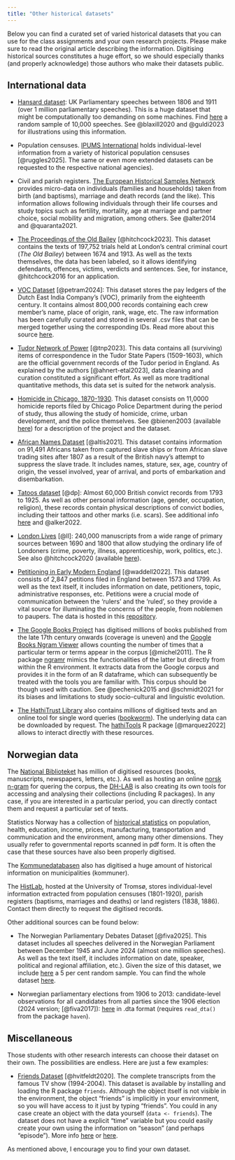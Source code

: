 ```yaml
---
title: "Other historical datasets"
---
```


Below you can find a curated set of varied historical datasets that you can use for the class assignments and your own research projects. Please make sure to read the original article describing the information. Digitising historical sources constitutes a huge effort, so we should especially thanks (and properly acknowledge) those authors who make their datasets public.  

## International data

- [Hansard dataset](https://hansard.parliament.uk/about): UK Parliamentary speeches between 1806 and 1911 (over 1 million parliamentary speeches). This is a huge dataset that might be computationally too demanding on some machines. Find <a href="data/other-data/hansard_sample.csv" download>here</a> a random sample of 10,000 speeches. See @blaxill2020 and @guldi2023 for illustrations using this information.

- Population censuses. [IPUMS International](https://international.ipums.org/international/) holds individual-level information from a variety of historical population censuses [@ruggles2025]. The same or even more extended datasets can be requested to the respective national agencies). 

- Civil and parish registers. [The European Historical Samples Network](https://ehps-net.eu) provides micro-data on individuals (families and households) taken from birth (and baptisms), marriage and death records (and the like). This information allows following individuals through their life courses and study topics such as fertility, mortality, age at marriage and partner choice, social mobility and migration, among others. See @alter2014 and @quaranta2021.

- [The Proceedings of the Old Bailey](https://www.oldbaileyonline.org) [@hitchcock2023]. This dataset contains the texts of 197,752 trials held at London's central criminal court (*The Old Bailey*) between 1674 and 1913. As well as the texts themselves, the data has been labeled, so it allows identifying defendants, offences, victims, verdicts and sentences. See, for instance, @hitchcock2016 for an application.

- [VOC Dataset](https://zenodo.org/records/10599528) [@petram2024]: This dataset stores the pay ledgers of the Dutch East India Company’s (VOC), primarily from the eighteenth century. It contains almost 800,000 records containing each crew member’s name, place of origin, rank, wage, etc. The raw information has been carefully curated and stored in several .csv files that can be merged together using the corresponding IDs. Read more about this source [here](https://openhumanitiesdata.metajnl.com/articles/10.5334/johd.210).

- [Tudor Network of Power](https://github.com/tudor-networks-of-power/code/tree/main/TNP_DATA) [@tnp2023]. This data contains all (surviving) items of correspondence in the Tudor State Papers (1509-1603), which are the official government records of the Tudor period in England. As explained by the authors [@ahnert-etal2023], data cleaning and curation constituted a significant effort. As well as more traditional quantitative methods, this data set is suited for the network analysis.

- [Homicide in Chicago, 1870-1930](https://homicide.northwestern.edu). This dataset consists on 11,0000 homicide reports filed by Chicago Police Department during the period of study, thus allowing the study of homicide, crime, urban development, and the police themselves. See @bienen2003 (available [here](https://homicide.northwestern.edu/docs_fk/homicide/LawJournal/JCLC01.pdf)) for a description of the project and the dataset.

- [African Names Dataset](https://www.slavevoyages.org) [@altis2021]. This dataset contains information on 91,491 Africans taken from captured slave ships or from African slave trading sites after 1807 as a result of the British navy's attempt to suppress the slave trade. It includes names, stature, sex, age, country of origin, the vessel involved, year of arrival, and ports of embarkation and disembarkation.

- [Tatoos dataset](https://www.digitalpanopticon.org/Tattoos,_1793-1925) [@dp]: Almost 60,000 British convict records from 1793 to 1925. As well as other personal information (age, gender, occupation, religion), these records contain physical descriptions of convict bodies, including their tattoos and other marks (i.e. scars). See additional info [here](https://orda.shef.ac.uk/articles/dataset/Tattoos_in_the_Digital_Panopticon_Database_1793-1925/13398665) and @alker2022. 

- [London Lives](https://www.londonlives.org) [@ll]: 240,000 manuscripts from a wide range of primary sources between 1690 and 1800 that allow studying the ordinary life of Londoners (crime, poverty, illness, apprenticeship, work, politics, etc.). See also @hitchcock2020 (available [here](https://www.londonlives.org/book/)).

- [Petitioning in Early Modern England](https://petitioning.history.ac.uk) [@waddell2022]. This dataset consists of 2,847 petitions filed in England between 1573 and 1799. As well as the text itself, it includes information on date, petitioners, topic, administrative responses, etc. Petitions were a crucial mode of communication between the ‘rulers’ and the ‘ruled’, so they provide a vital source for illuminating the concerns of the people, from noblemen to paupers. The data is hosted in this [repository](https://zenodo.org/records/7027693).

- [The Google Books Project](https://www.google.com/intl/en/googlebooks/about/index.html) has digitised millions of books published from the late 17th century onwards (coverage is uneven) and the [Google Books Ngram Viewer](https://books.google.com/ngrams/) allows counting the number of times that a particular term or terms appear in the corpus [@michel2011]. The R package [ngramr](https://github.com/seancarmody/ngramr) mimics the functionalities of  the latter but directly from within the R environment. It extracts data from the Google corpus and provides it in the form of an R dataframe, which can subsequently be treated with the tools you are familiar with. This corpus should be though used with caution. See @pechenick2015 and @schmidt2021 for its biases and limitations to study socio-cultural and linguistic evolution. 

- [The HathiTrust Library](https://www.hathitrust.org) also contains millions of digitised texts and an online tool for single word queries ([bookworm](https://bookworm.htrc.illinois.edu/develop/)). The underlying data can be downloaded by request. The [hathiTools](https://xmarquez.github.io/hathiTools/) R package [@marquez2022] allows to interact directly with these resources. 

## Norwegian data

The [National Biblioteket](https://www.nb.no/search) has million of digitised resources (books, manuscripts, newspapers, letters, etc.). As well as hosting an online [norsk n-gram](https://www.nb.no/ngram/#1_1_1__1_1_3_1810%2C2022_2_2_2_12_2) for quering the corpus, the [DH-LAB](https://www.nb.no/dh-lab/digital-tekstanalyse/) is also creating its own tools for accessing and analysing their collections (including R packages). In any case, if you are interested in a particular period, you can directly contact them and request a particular set of texts. 

Statistics Norway has a collection of [historical statistics](https://www.ssb.no/historisk-statistikk/emner/oversikter) on population, health, education, income, prices, manufacturing, transportation and communication and the environment, among many other dimensions. They usually refer to governmental reports scanned in pdf form. It is often the case that these sources have also been properly digitised.

The [Kommunedatabasen](https://kommunedatabasen.sikt.no) also has digitised a huge amount of historical information on municipalities (kommuner). 

The [HistLab](https://rhd.uit.no/indexeng.html), hosted at the University of Tromsø, stores individual-level information extracted from population censuses (1801-1920), parish registers (baptisms, marriages and deaths) or land registers (1838, 1886). Contact them directly to request the digitised records.

Other additional sources can be found below:

- The Norwegian Parliamentary Debates Dataset [@fiva2025]. This dataset includes all speeches delivered in the Norwegian Parliament between December 1945 and June 2024 (almost one million speeches). As well as the text itself, it includes information on date, speaker, political and regional affiliation, etc.). Given the size of this dataset, we include  <a href="data/other-data/norway/NPD_5pc_sample.csv" download>here</a> a 5 per cent random sample. You can find the whole dataset [here](https://www.jon.fiva.no/data.htm). 

- Norwegian parliamentary elections from 1906 to 2013: candidate-level observations for all candidates from all parties since the 1906 election (2024 version; [@fiva2017]): [here](data/other-data/norway/FivaSmith2024.dta) in .dta format (requires `read_dta()` from the package `haven`). 

## Miscellaneous

Those students with other research interests can choose their dataset on their own. The possibilities are endless. Here are just a few examples:

- [Friends Dataset](https://cran.r-project.org/web/packages/friends/index.html) [@hvitfeldt2020]. The complete transcripts from the famous TV show (1994-2004). This dataset is available by installing and loading the R package `friends`. Although the object itself is not visible in the environment, the object “friends” is implicitly in your environment, so you will have access to it just by typing "friends". You could in any case create an object with the data yourself (`data <- friends`). The dataset does not have a explicit "time" variable but you could easily create your own using the information on "season" (and perhaps "episode"). More info [here](https://cran.r-project.org/web/packages/friends/refman/friends.html) or [here](https://github.com/EmilHvitfeldt/friends).

As mentioned above, I encourage you to find your own dataset.